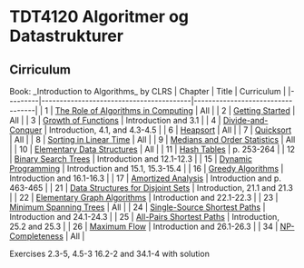 = TDT4120 Algoritmer og Datastrukturer =

== Cirriculum ==
Book: _Introduction to Algorithms_ by CLRS
| Chapter | Title                                   | Curriculum                       |
|---------|-----------------------------------------|----------------------------------|
| 1       | [[The Role of Algorithms in Computing]] | All                              |
| 2       | [[Getting Started]]                     | All                              |
| 3       | [[Growth of Functions]]                 | Introduction and 3.1             |
| 4       | [[Divide-and-Conquer]]                  | Introduction, 4.1, and 4.3-4.5   |
| 6       | [[Heapsort]]                            | All                              |
| 7       | [[Quicksort]]                           | All                              |
| 8       | [[Sorting in Linear Time]]              | All                              |
| 9       | [[Medians and Order Statistics]]        | All                              |
| 10      | [[Elementary Data Structures]]          | All                              |
| 11      | [[Hash Tables]]                         | p. 253-264                       |
| 12      | [[Binary Search Trees]]                 | Introduction and 12.1-12.3       |
| 15      | [[Dynamic Programming]]                 | Introduction and 15.1, 15.3-15.4 |
| 16      | [[Greedy Algorithms]]                   | Introduction and 16.1-16.3       |
| 17      | [[Amortized Analysis]]                  | Introduction and p. 463-465      |
| 21      | [[Data Structures for Disjoint Sets]]   | Introduction, 21.1 and 21.3      |
| 22      | [[Elementary Graph Algorithms]]         | Introduction and 22.1-22.3       |
| 23      | [[Minimum Spanning Trees]]              | All                              |
| 24      | [[Single-Source Shortest Paths]]        | Introduction and 24.1-24.3       |
| 25      | [[All-Pairs Shortest Paths]]            | Introduction, 25.2 and 25.3      |
| 26      | [[Maximum Flow]]                        | Introduction and 26.1-26.3       |
| 34      | [[NP-Completeness]]                     | All                              |

Exercises 2.3-5, 4.5-3 16.2-2 and 34.1-4 with solution
